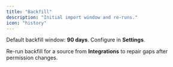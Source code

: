 ```yaml
---
title: "Backfill"
description: "Initial import window and re-runs."
icon: "history"
---
```

Default backfill window: **90 days**. Configure in **Settings**.

Re-run backfill for a source from **Integrations** to repair gaps after permission changes.

